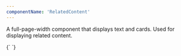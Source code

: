 ```yaml
---
componentName: 'RelatedContent'
---
```


A full-page-width component that displays text and cards. Used for displaying related content.

<LiveComponent>
  {`
    <RelatedContent
      appearance={'light'} 
      headline={"Related Content"}
      description={"Leo mauris fermentum pharetra blandit tellus euismod. Leo mauris fermentum pharetra blandit tellus euismod."}
      cards={
        [
          {
            link: "https://hashicorp.com",
            meta: [ 'USE CASES' ],
            heading: "Display 5 - 4 lines with character limit of 130. Leo mauris fermentum pharetra blandit tellus euismod…",
            description: "Body small - 4 lines with character limit of 170. Leo mauris fermentum pharetra blandit tellus euismod pharetra. Duis egestas volutpat dolor…",
          },
          {
            link: "https://hashicorp.com",
            meta: [ 'USE CASES' ],
            heading: "Display 5 - 4 lines with character limit of 130. Leo mauris fermentum pharetra blandit tellus euismod…",
            description: "Body small - 4 lines with character limit of 170. Leo mauris fermentum pharetra blandit tellus euismod pharetra. Duis egestas volutpat dolor…",
          },
          {
            link: "https://hashicorp.com",
            meta: [ 'USE CASES' ],
            heading: "Display 5 - 4 lines with character limit of 130. Leo mauris fermentum pharetra blandit tellus euismod…",
            description: "Body small - 4 lines with character limit of 170. Leo mauris fermentum pharetra blandit tellus euismod pharetra. Duis egestas volutpat dolor…",
          },
          {
            link: "https://hashicorp.com",
            meta: [ 'USE CASES' ],
            heading: "Display 5 - 4 lines with character limit of 130. Leo mauris fermentum pharetra blandit tellus euismod…",
            description: "Body small - 4 lines with character limit of 170. Leo mauris fermentum pharetra blandit tellus euismod pharetra. Duis egestas volutpat dolor…",
          },
        ]
      }
      cta={{
        text: "Sign up now",
        href: "/components/relatedcontent"
      }} 
    />
  `}
</LiveComponent>

<PropsTable props={componentProps.baseProps} />

